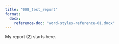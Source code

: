 ```yaml
---
title: "008_test_report"
format: 
  docx:
    reference-doc: "word-styles-reference-01.docx" 
---
```


My report (2) starts here.
